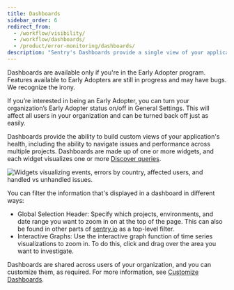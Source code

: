 ```yaml
---
title: Dashboards
sidebar_order: 6
redirect_from:
  - /workflow/visibility/
  - /workflow/dashboards/
  - /product/error-monitoring/dashboards/
description: "Sentry's Dashboards provide a single view of your application's health, including the ability to navigate issues and performance across multiple projects."
---
```


<Note>

Dashboards are available only if you're in the Early Adopter program. Features available to Early Adopters are still in progress and may have bugs. We recognize the irony.

If you’re interested in being an Early Adopter, you can turn your organization’s Early Adopter status on/off in General Settings. This will affect all users in your organization and can be turned back off just as easily.

</Note>

Dashboards provide the ability to build custom views of your application's health, including the ability to navigate issues and performance across multiple projects. Dashboards are made up of one or more widgets, and each widget visualizes one or more [Discover queries](/product/discover-queries/).

![Widgets visualizing events, errors by country, affected users, and handled vs unhandled issues.](dashboard.png)

You can filter the information that's displayed in a dashboard in different ways:

- Global Selection Header: Specify which projects, environments, and date range you want to zoom in on at the top of the page. This can also be found in other parts of [sentry.io](https://sentry.io) as a top-level filter.
- Interactive Graphs: Use the interactive graph function of time series visualizations to zoom in. To do this, click and drag over the area you want to investigate.

Dashboards are shared across users of your organization, and you can customize them, as required. For more information, see [Customize Dashboards](/product/dashboards/customize-dashboards/).

